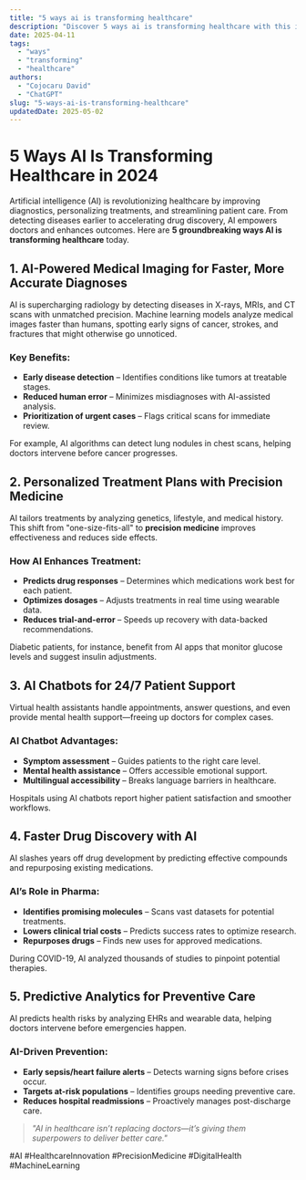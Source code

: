 ```yaml
---
title: "5 ways ai is transforming healthcare"
description: "Discover 5 ways ai is transforming healthcare with this in-depth guide, providing actionable insights and practical tips to boost your knowledge and results."
date: 2025-04-11
tags:
  - "ways"
  - "transforming"
  - "healthcare"
authors:
  - "Cojocaru David"
  - "ChatGPT"
slug: "5-ways-ai-is-transforming-healthcare"
updatedDate: 2025-05-02
---
```


# 5 Ways AI Is Transforming Healthcare in 2024  

Artificial intelligence (AI) is revolutionizing healthcare by improving diagnostics, personalizing treatments, and streamlining patient care. From detecting diseases earlier to accelerating drug discovery, AI empowers doctors and enhances outcomes. Here are **5 groundbreaking ways AI is transforming healthcare** today.  

## 1. AI-Powered Medical Imaging for Faster, More Accurate Diagnoses  

AI is supercharging radiology by detecting diseases in X-rays, MRIs, and CT scans with unmatched precision. Machine learning models analyze medical images faster than humans, spotting early signs of cancer, strokes, and fractures that might otherwise go unnoticed.  

### Key Benefits:  
- **Early disease detection** – Identifies conditions like tumors at treatable stages.  
- **Reduced human error** – Minimizes misdiagnoses with AI-assisted analysis.  
- **Prioritization of urgent cases** – Flags critical scans for immediate review.  

For example, AI algorithms can detect lung nodules in chest scans, helping doctors intervene before cancer progresses.  

## 2. Personalized Treatment Plans with Precision Medicine  

AI tailors treatments by analyzing genetics, lifestyle, and medical history. This shift from "one-size-fits-all" to **precision medicine** improves effectiveness and reduces side effects.  

### How AI Enhances Treatment:  
- **Predicts drug responses** – Determines which medications work best for each patient.  
- **Optimizes dosages** – Adjusts treatments in real time using wearable data.  
- **Reduces trial-and-error** – Speeds up recovery with data-backed recommendations.  

Diabetic patients, for instance, benefit from AI apps that monitor glucose levels and suggest insulin adjustments.  

## 3. AI Chatbots for 24/7 Patient Support  

Virtual health assistants handle appointments, answer questions, and even provide mental health support—freeing up doctors for complex cases.  

### AI Chatbot Advantages:  
- **Symptom assessment** – Guides patients to the right care level.  
- **Mental health assistance** – Offers accessible emotional support.  
- **Multilingual accessibility** – Breaks language barriers in healthcare.  

Hospitals using AI chatbots report higher patient satisfaction and smoother workflows.  

## 4. Faster Drug Discovery with AI  

AI slashes years off drug development by predicting effective compounds and repurposing existing medications.  

### AI’s Role in Pharma:  
- **Identifies promising molecules** – Scans vast datasets for potential treatments.  
- **Lowers clinical trial costs** – Predicts success rates to optimize research.  
- **Repurposes drugs** – Finds new uses for approved medications.  

During COVID-19, AI analyzed thousands of studies to pinpoint potential therapies.  

## 5. Predictive Analytics for Preventive Care  

AI predicts health risks by analyzing EHRs and wearable data, helping doctors intervene before emergencies happen.  

### AI-Driven Prevention:  
- **Early sepsis/heart failure alerts** – Detects warning signs before crises occur.  
- **Targets at-risk populations** – Identifies groups needing preventive care.  
- **Reduces hospital readmissions** – Proactively manages post-discharge care.  

> _"AI in healthcare isn’t replacing doctors—it’s giving them superpowers to deliver better care."_  

#AI #HealthcareInnovation #PrecisionMedicine #DigitalHealth #MachineLearning